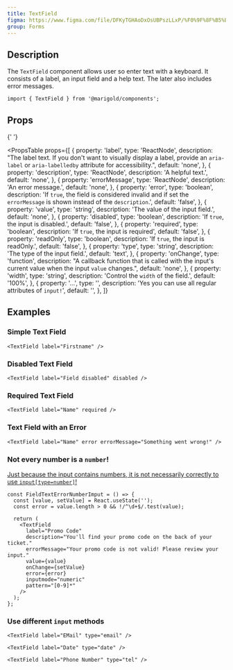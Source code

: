 ```yaml
---
title: TextField
figma: https://www.figma.com/file/DFKyTGHAoDxOsUBPszLLxP/%F0%9F%8F%B5%EF%B8%8FMarigold?node-id=340%3A0
group: Forms
---
```


## Description

The `TextField` component allows user so enter text with a keyboard. It consists of a label, an input field and a help text. The later also includes error messages.

<MarigoldTheme>
  <TextField label="Try me" description="You should really try this!" />
</MarigoldTheme>

```tsx onlyCode
import { TextField } from '@marigold/components';
```

## Props

{' '}

<PropsTable
  props={[
    {
      property: 'label',
      type: 'ReactNode',
      description:
        "The label text. If you don't want to visually display a label, provide an `aria-label` or `aria-labelledby` attribute for accessibility.",
      default: 'none',
    },
    {
      property: 'description',
      type: 'ReactNode',
      description: 'A helpful text.',
      default: 'none',
    },
    {
      property: 'errorMessage',
      type: 'ReactNode',
      description: 'An error message.',
      default: 'none',
    },
    {
      property: 'error',
      type: 'boolean',
      description:
        'If `true`, the field is considered invalid and if set the `errorMessage` is shown instead of the `description`.',
      default: 'false',
    },
    {
      property: 'value',
      type: 'string',
      description: 'The value of the input field.',
      default: 'none',
    },
    {
      property: 'disabled',
      type: 'boolean',
      description: 'If `true`, the input is disabled.',
      default: 'false',
    },
    {
      property: 'required',
      type: 'boolean',
      description: 'If `true`, the input is required',
      default: 'false',
    },
    {
      property: 'readOnly',
      type: 'boolean',
      description: 'If `true`, the input is readOnly.',
      default: 'false',
    },
    {
      property: 'type',
      type: 'string',
      description: 'The type of the input field.',
      default: 'text',
    },
    {
      property: 'onChange',
      type: 'function',
      description:
        "A callback function that is called with the input's current value when the input `value` changes.",
      default: 'none',
    },
    {
      property: 'width',
      type: 'string',
      description: 'Control the `width` of the field.',
      default: '100%',
    },
    {
      property: '...',
      type: '',
      description: 'Yes you can use all regular attributes of `input!`',
      default: '',
    },
  ]}
></PropsTable>

## Examples

### Simple Text Field

```tsx
<TextField label="Firstname" />
```

### Disabled Text Field

```tsx
<TextField label="Field disabled" disabled />
```

### Required Text Field

```tsx
<TextField label="Name" required />
```

### Text Field with an Error

```tsx
<TextField label="Name" error errorMessage="Something went wrong!" />
```

### Not every number is a `number`!

[Just because the input contains numbers, it is not necessarily correctly to use `input[type=number]`!](https://www.coywolf.news/webmaster/accessible-number-input/)

```tsx
const FieldTextErrorNumberImput = () => {
  const [value, setValue] = React.useState('');
  const error = value.length > 0 && !/^\d+$/.test(value);

  return (
    <TextField
      label="Promo Code"
      description="You'll find your promo code on the back of your ticket."
      errorMessage="Your promo code is not valid! Please review your input."
      value={value}
      onChange={setValue}
      error={error}
      inputmode="numeric"
      pattern="[0-9]*"
    />
  );
};
```

### Use different `input` methods

```tsx preview
<TextField label="EMail" type="email" />
```

```tsx
<TextField label="Date" type="date" />
```

```tsx
<TextField label="Phone Number" type="tel" />
```
